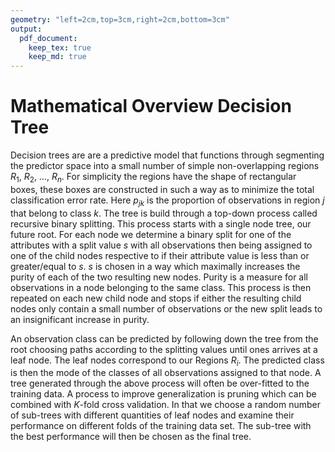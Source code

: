 ```yaml
---
geometry: "left=2cm,top=3cm,right=2cm,bottom=3cm"
output: 
  pdf_document:
    keep_tex: true
    keep_md: true
---
```


# Mathematical Overview Decision Tree
Decision trees are are a predictive model that functions through segmenting the
predictor space into a small number of simple non-overlapping regions
$R_1,\ R_2,\ \dots,\ R_n$. For simplicity the regions have the shape of
rectangular boxes, these boxes are constructed in such a way as to minimize 
\begin{equation}
\sum_j{(1-\underset{k}{\text{max}}(p_{jk}))}
\end{equation}
the total classification error rate. Here $p_{jk}$ is the proportion of
observations in region $j$ that belong to class $k$.
The tree is build through a top-down process called recursive binary splitting.
This process starts with a single node tree, our future root. For each node we
determine a binary split for one of the attributes with a split value $s$ with
all observations then being assigned to one of the child nodes respective to if
their attribute value is less than or greater/equal to $s$. $s$ is chosen in a
way which maximally increases the purity of each of the two resulting new nodes.
Purity is a measure for all observations in a node belonging to the same class.
This process is then repeated on each new child node and stops if either the 
resulting child nodes only contain a small number of observations or the new
split leads to an insignificant increase in purity.

An observation class can be predicted by following down the tree from the root
choosing paths according to the splitting values until ones arrives at a leaf
node. The leaf nodes correspond to our Regions $R_i$. The predicted class is
then the mode of the classes of all observations assigned to that node. A tree
generated through the above process will often be over-fitted to the training
data. A process to improve generalization is pruning which can be combined with
$K$-fold cross validation. In that we choose a random number of sub-trees with
different quantities of leaf nodes and examine their performance on different
folds of the training data set. The sub-tree with the best performance will then
be chosen as the final tree.
